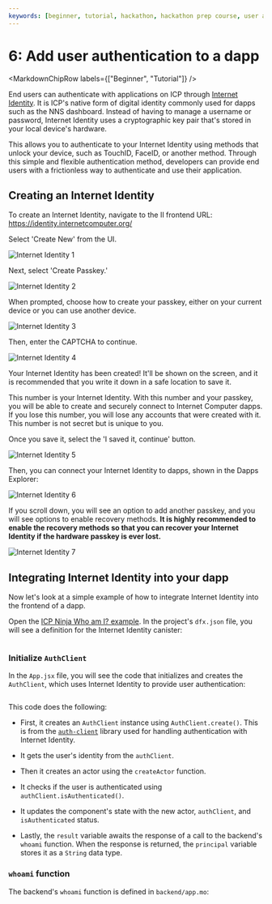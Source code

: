 ```yaml
---
keywords: [beginner, tutorial, hackathon, hackathon prep course, user authentication, add user auth, add user login, authentication, auth, login]
---
```



# 6: Add user authentication to a dapp

<MarkdownChipRow labels={["Beginner", "Tutorial"]} />

End users can authenticate with applications on ICP through [Internet Identity](https://identity.ic0.app/). It is ICP's native form of digital identity commonly used for dapps such as the NNS dashboard. Instead of having to manage a username or password, Internet Identity uses a cryptographic key pair that's stored in your local device's hardware.

This allows you to authenticate to your Internet Identity using methods that unlock your device, such as TouchID, FaceID, or another method. Through this simple and flexible authentication method, developers can provide end users with a frictionless way to authenticate and use their application.

## Creating an Internet Identity

To create an Internet Identity, navigate to the II frontend URL: https://identity.internetcomputer.org/

Select 'Create New' from the UI.

![Internet Identity 1](_attachments/II_1.png)

Next, select 'Create Passkey.'

![Internet Identity 2](_attachments/II_2.png)

When prompted, choose how to create your passkey, either on your current device or you can use another device.

![Internet Identity 3](_attachments/II_3.png)

Then, enter the CAPTCHA to continue.

![Internet Identity 4](_attachments/II_4.png)

Your Internet Identity has been created! It'll be shown on the screen, and it is recommended that you write it down in a safe location to save it.

This number is your Internet Identity. With this number and your passkey, you will be able to create and securely connect to Internet Computer dapps. If you lose this number, you will lose any accounts that were created with it. This number is not secret but is unique to you.

Once you save it, select the 'I saved it, continue' button.

![Internet Identity 5](_attachments/II_5.png)

Then, you can connect your Internet Identity to dapps, shown in the Dapps Explorer:

![Internet Identity 6](_attachments/II_6.png)

If you scroll down, you will see an option to add another passkey, and you will see options to enable recovery methods. **It is highly recommended to enable the recovery methods so that you can recover your Internet Identity if the hardware passkey is ever lost.**

![Internet Identity 7](_attachments/II_7.png)

## Integrating Internet Identity into your dapp

Now let's look at a simple example of how to integrate Internet Identity into the frontend of a dapp.

Open the [ICP Ninja Who am I? example](https://icp.ninja/projects/who-am-i). In the project's `dfx.json` file, you will see a definition for the Internet Identity canister:

```json title="dfx.json" file=../../references/samples/motoko/who_am_i/dfx.json
```

### Initialize `AuthClient`

In the `App.jsx` file, you will see the code that initializes and creates the `AuthClient`, which uses Internet Identity to provide user authentication:

```js title="frontend/src/App.jsx" file=../../references/samples/motoko/who_am_i/frontend/src/App.jsx
```

This code does the following:

- First, it creates an `AuthClient` instance using `AuthClient.create()`. This is from the [`auth-client`](/docs/current/developer-docs/developer-tools/off-chain/agents/javascript-agent#authentication) library used for handling authentication with Internet Identity.

- It gets the user's identity from the `authClient`.

- Then it creates an actor using the `createActor` function.

- It checks if the user is authenticated using `authClient.isAuthenticated()`.

- It updates the component's state with the new actor, `authClient`, and `isAuthenticated` status.

- Lastly, the `result` variable awaits the response of a call to the backend's `whoami` function. When the response is returned, the `principal` variable stores it as a `String` data type.


### `whoami` function

The backend's `whoami` function is defined in `backend/app.mo`:

```motoko title="backend/app.mo" file=../../references/samples/motoko/who_am_i/backend/app.mo
```
